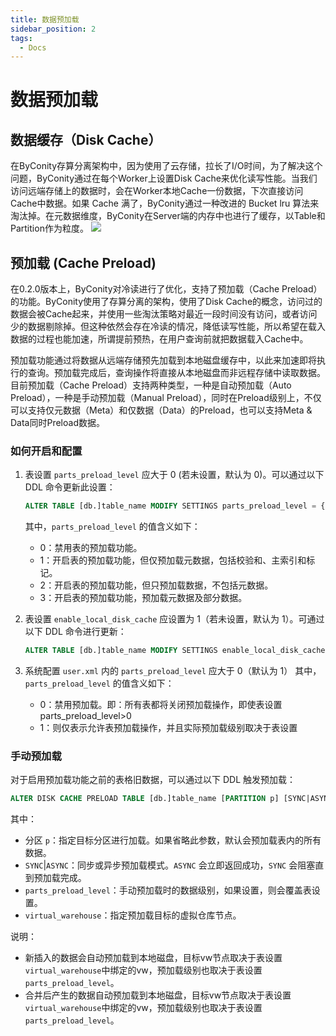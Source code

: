 ```yaml
---
title: 数据预加载
sidebar_position: 2
tags:
  - Docs
---
```



# 数据预加载

## 数据缓存（Disk Cache）
在ByConity存算分离架构中，因为使用了云存储，拉长了I/O时间，为了解决这个问题，ByConity通过在每个Worker上设置Disk Cache来优化读写性能。当我们访问远端存储上的数据时，会在Worker本地Cache一份数据，下次直接访问Cache中数据。如果 Cache 满了，ByConity通过一种改进的 Bucket lru 算法来淘汰掉。在元数据维度，ByConity在Server端的内存中也进行了缓存，以Table和Partition作为粒度。
![](./assets/disk-cache.png)

## 预加载 (Cache Preload)

在0.2.0版本上，ByConity对冷读进行了优化，支持了预加载（Cache Preload）的功能。ByConity使用了存算分离的架构，使用了Disk Cache的概念，访问过的数据会被Cache起来，并使用一些淘汰策略对最近一段时间没有访问，或者访问少的数据剔除掉。但这种依然会存在冷读的情况，降低读写性能，所以希望在载入数据的过程也能加速，所谓提前预热，在用户查询前就把数据载入Cache中。

预加载功能通过将数据从远端存储预先加载到本地磁盘缓存中，以此来加速即将执行的查询。预加载完成后，查询操作将直接从本地磁盘而非远程存储中读取数据。目前预加载（Cache Preload）支持两种类型，一种是自动预加载（Auto Preload），一种是手动预加载（Manual Preload），同时在Preload级别上，不仅可以支持仅元数据（Meta）和仅数据（Data）的Preload，也可以支持Meta & Data同时Preload数据。

### 如何开启和配置

1. 表设置 `parts_preload_level` 应大于 0 (若未设置，默认为 0)。可以通过以下 DDL 命令更新此设置：

   ```sql
   ALTER TABLE [db.]table_name MODIFY SETTINGS parts_preload_level = {level};
   ```

   其中，`parts_preload_level` 的值含义如下：
   - 0：禁用表的预加载功能。
   - 1：开启表的预加载功能，但仅预加载元数据，包括校验和、主索引和标记。
   - 2：开启表的预加载功能，但只预加载数据，不包括元数据。
   - 3：开启表的预加载功能，预加载元数据及部分数据。

2. 表设置 `enable_local_disk_cache` 应设置为 1（若未设置，默认为 1）。可通过以下 DDL 命令进行更新：
  
   ```sql
   ALTER TABLE [db.]table_name MODIFY SETTINGS enable_local_disk_cache = 1;
   ```

3. 系统配置 `user.xml` 内的 `parts_preload_level` 应大于 0（默认为 1）
   其中，`parts_preload_level` 的值含义如下：
   - 0：禁用预加载。即：所有表都将关闭预加载操作，即使表设置parts_preload_level>0
   - 1：则仅表示允许表预加载操作，并且实际预加载级别取决于表设置


### 手动预加载

对于启用预加载功能之前的表格旧数据，可以通过以下 DDL 触发预加载：

   ```sql
   ALTER DISK CACHE PRELOAD TABLE [db.]table_name [PARTITION p] [SYNC|ASYNC] [SETTINGS parts_preload_level = {level}, virtual_warehouse = {vw_name}];
   ```
   
   其中：
   - 分区 `p`：指定目标分区进行加载。如果省略此参数，默认会预加载表内的所有数据。
   - `SYNC`|`ASYNC`：同步或异步预加载模式。`ASYNC` 会立即返回成功，`SYNC` 会阻塞直到预加载完成。
   - `parts_preload_level`：手动预加载时的数据级别，如果设置，则会覆盖表设置。
   - `virtual_warehouse`：指定预加载目标的虚拟仓库节点。

说明：
- 新插入的数据会自动预加载到本地磁盘，目标vw节点取决于表设置`virtual_warehouse`中绑定的vw，预加载级别也取决于表设置`parts_preload_level`。
- 合并后产生的数据自动预加载到本地磁盘，目标vw节点取决于表设置`virtual_warehouse`中绑定的vw，预加载级别也取决于表设置`parts_preload_level`。


